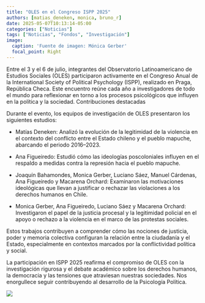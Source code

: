 ```yaml
---
title: "OLES en el Congreso ISPP 2025"
authors: [matias_deneken, monica, bruno_r]
date: 2025-05-07T10:13:14-05:00
categories: ["Noticias"]
tags: ["Noticias", "Fondos", "Investigación"]
image:
  caption: 'Fuente de imagen: Mónica Gerber'
  focal_point: Right
---
```


Entre el 3 y el 6 de julio, integrantes del Observatorio Latinoamericano de Estudios Sociales (OLES) participaron activamente en el Congreso Anual de la International Society of Political Psychology (ISPP), realizado en Praga, República Checa. Este encuentro reúne cada año a investigadores de todo el mundo para reflexionar en torno a los procesos psicológicos que influyen en la política y la sociedad. Contribuciones destacadas

Durante el evento, los equipos de investigación de OLES presentaron los siguientes estudios:

-   Matías Deneken: Analizó la evolución de la legitimidad de la violencia en el contexto del conflicto entre el Estado chileno y el pueblo mapuche, abarcando el periodo 2016–2023.

-   Ana Figueiredo: Estudió cómo las ideologías poscoloniales influyen en el respaldo a medidas contra la represión hacia el pueblo mapuche.

-   Joaquín Bahamondes, Monica Gerber, Luciano Sáez, Manuel Cárdenas, Ana Figueiredo y Macarena Orchard: Examinaron las motivaciones ideológicas que llevan a justificar o rechazar las violaciones a los derechos humanos en Chile.

-   Monica Gerber, Ana Figueiredo, Luciano Sáez y Macarena Orchard: Investigaron el papel de la justicia procesal y la legitimidad policial en el apoyo o rechazo a la violencia en el marco de las protestas sociales.

Estos trabajos contribuyen a comprender cómo las nociones de justicia, poder y memoria colectiva configuran la relación entre la ciudadanía y el Estado, especialmente en contextos marcados por la conflictividad política y social.

La participación en ISPP 2025 reafirma el compromiso de OLES con la investigación rigurosa y el debate académico sobre los derechos humanos, la democracia y las tensiones que atraviesan nuestras sociedades. Nos enorgullece seguir contribuyendo al desarrollo de la Psicología Política.

![](images/featured.jpg)
